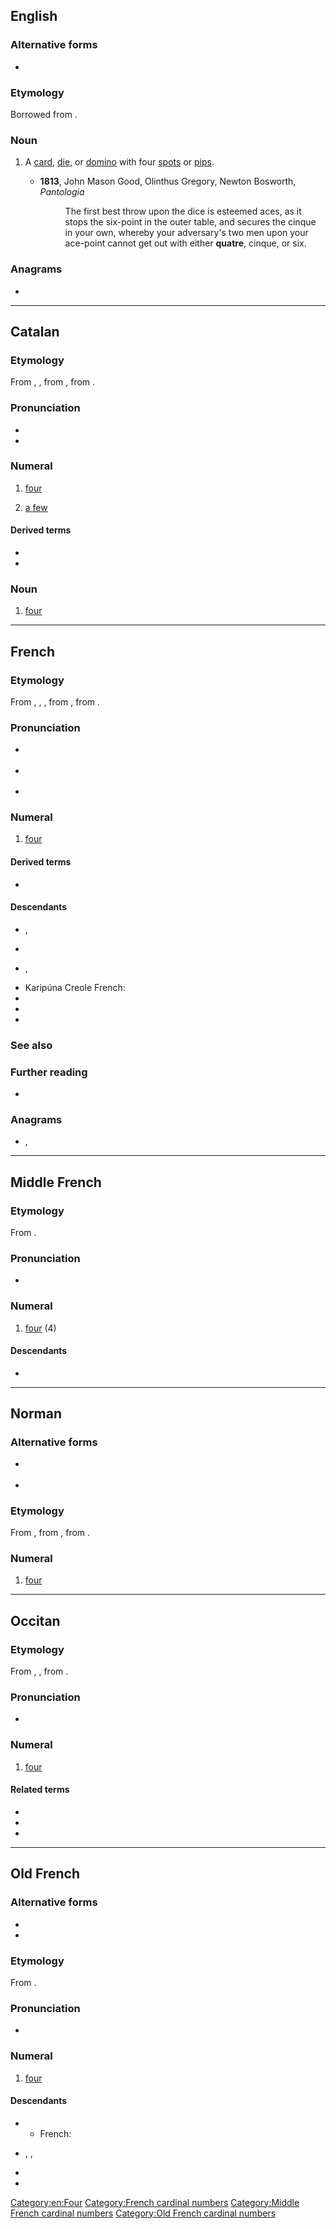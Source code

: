 ==English==

===Alternative forms===
* {{l|en|cater}}

===Etymology===
Borrowed from {{bor|en|fr|quatre}}.

===Noun===
{{en-noun}}

# {{lb|en|archaic|dice|card games|dominoes}} A [[card]], [[die]], or [[domino]] with four [[spot]]s or [[pip]]s.
#* '''1813''', John Mason Good, Olinthus Gregory, Newton Bosworth, ''Pantologia''
#*: The first best throw upon the dice is esteemed aces, as it stops the six-point in the outer table, and secures the cinque in your own, whereby your adversary's two men upon your ace-point cannot get out with either '''quatre''', cinque, or six.

===Anagrams===
* {{anagrams|en|a=aeqrtu|aquert|quarte}}

[[Category:en:Four]]

----

==Catalan==

===Etymology===
From {{inh|ca|pro|quatre}}, {{m|pro|catre}}, from {{inh|ca|la|quattuor||four}}, from {{inh|ca|ine-pro|*kʷetwóres}}.

===Pronunciation===
* {{ca-IPA}}
* {{rhymes|ca|atɾe}}

===Numeral===
{{cardinalbox|ca|3|4|5|tres|cinc|ord=quart|mult=quàdruple|wplink=Quatre}}
{{ca-num}}

# {{cln|ca|cardinal numbers}} [[four]]
# [[a few]]

====Derived terms====
* {{l|ca|quatre gats||only a few people}}
* {{l|ca|dir quatre coses||to tell off}}

===Noun===
{{ca-noun|m}}

# [[four]]

----

==French==

===Etymology===
From {{inh|fr|fro|quatre}}, {{m|fro|qatre}}, {{m|fro|catre}}, from {{inh|fr|la|quattuor}}, from {{inh|fr|ine-pro|*kʷetwóres}}.

===Pronunciation===
* {{qualifier|alone or preceding a vowel}} {{fr-IPA}}
* {{qualifier|preceding a consonant}} {{fr-IPA|quatrĕ|quate}}
* {{audio|fr|Fr-quatre.ogg|Audio (France)}}

===Numeral===
{{number box|fr|4}}
{{head|fr|numeral}}

# [[four]]

====Derived terms====
* {{l|fr|quatrième}}

====Descendants====
* {{desc|gcf|katr}}, {{l|gcf|kat}}
* {{desc|en|quatre}} {{qualifier|borrowing}}
* {{desc|gcr|katr}}, {{l|gcr|kat}}
* Karipúna Creole French: {{l|kmv|kat}}
* {{desc|lou|kat}}
* {{desc|crs|kat}}
* {{desc|cks|katr}}

===See also===
{{table:playing cards/fr}}

===Further reading===
* {{R:TLFi}}

===Anagrams===
* {{l|fr|traque}}, {{l|fr|traqué}}

[[Category:French cardinal numbers]]

----

==Middle French==

===Etymology===
From {{inh|frm|fro|quatre}}.

===Pronunciation===
* {{IPA|frm|/ˈka.trə/}}

===Numeral===
{{head|frm|numeral|invariable}}

# [[four]] (4)

====Descendants====
* {{desc|fr|quatre}}

[[Category:Middle French cardinal numbers]]

----

==Norman==
{{cardinalbox|nrf|3|4|5|treis|chinq}}

===Alternative forms===
* {{l|nrf|quat'}} {{qualifier|Jersey}}
* {{l|nrf|quate}} {{qualifier|continental Norman}}

===Etymology===
From {{inh|nrf|fro|quatre}}, from {{inh|nrf|la|quattuor}}, from {{inh|nrf|ine-pro|*kʷetwóres}}.

===Numeral===
{{head|nrf|numeral}}

# {{cln|nrf|cardinal numbers}} {{lb|nrf|Guernsey}} [[four]]

----

==Occitan==

===Etymology===
From {{inh|oc|pro|quatre}}, {{m|oc|catre}}, from {{inh|oc|la|quattuor}}.

===Pronunciation===
* {{IPA|oc|/ˈkatre/}}

===Numeral===
{{head|oc|numeral}}

# [[four]]

====Related terms====
* {{l|oc|quaranta}}
* {{l|oc|quart}}
* {{l|oc|quatren}}

----

==Old French==

===Alternative forms===
* {{l|fro|catre}}
* {{l|fro|qatre}}

===Etymology===
From {{inh|fro|la|quattuor}}.

===Pronunciation===
* {{IPA|fro|qual1=early|/ˈkwatrə/|qual2=late|/ˈkatrə/}}

===Numeral===
{{enum|fro|trois|cinc|cardinal number|4}}
{{head|fro|numeral}}

# [[four]]

====Descendants====
* {{desc|frm|quatre}}
** French: {{desctree|fr|quatre|notext=1}}
* {{desc|nrf|quate}} {{qualifier|continental}}, {{l|nrf|quatre}} {{qualifier|Guernsey}}, {{l|nrf|quat'}} {{qualifier|Jersey}}
* {{desc|pcd|quate}}
* {{desc|wa|cwate}}

[[Category:Old French cardinal numbers]]